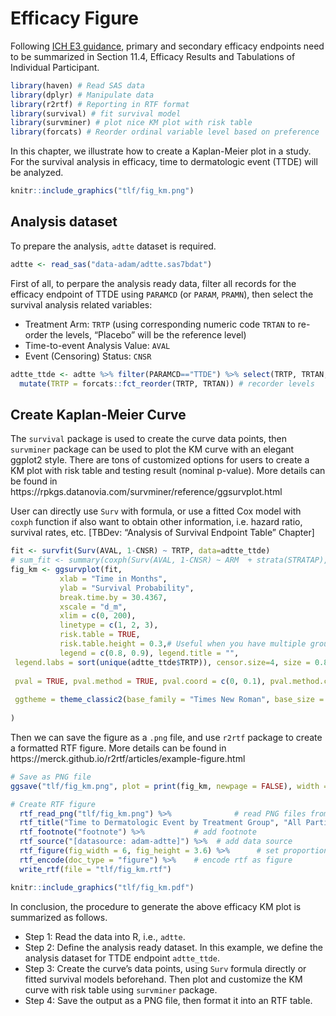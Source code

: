 # Efficacy Figure

Following [ICH E3 guidance](https://database.ich.org/sites/default/files/E3_Guideline.pdf),
primary and secondary efficacy endpoints need to be summarized
in Section 11.4, Efficacy Results and Tabulations of Individual Participant.

```r
library(haven) # Read SAS data
library(dplyr) # Manipulate data
library(r2rtf) # Reporting in RTF format
library(survival) # fit survival model
library(survminer) # plot nice KM plot with risk table
library(forcats) # Reorder ordinal variable level based on preference 
```

In this chapter, we illustrate how to create a Kaplan-Meier plot in a study.
For the survival analysis in efficacy, time to dermatologic event (TTDE) will be analyzed.

```r
knitr::include_graphics("tlf/fig_km.png")
```

## Analysis dataset

To prepare the analysis, `adtte` dataset is required.

```r
adtte <- read_sas("data-adam/adtte.sas7bdat")
```

First of all, to perpare the analysis ready data, filter all records for the efficacy endpoint of TTDE using `PARAMCD` (or `PARAM`, `PRAMN`), then select the survival analysis related variables:

  + Treatment Arm: `TRTP` (using corresponding numeric code `TRTAN` to re-order the levels, "Placebo" will be the reference level)
  + Time-to-event Analysis Value: `AVAL`
  + Event (Censoring) Status: `CNSR`

```r
adtte_ttde <- adtte %>% filter(PARAMCD=="TTDE") %>% select(TRTP, TRTAN, AVAL, CNSR) %>%
  mutate(TRTP = forcats::fct_reorder(TRTP, TRTAN)) # recorder levels
```

## Create Kaplan-Meier Curve 

The `survival` package is used to create the curve data points, then `survminer` package can be used to plot the KM curve with an elegant ggplot2 style. There are tons of customized options for users to create a KM plot with risk table and testing result (nominal p-value). More details can be found in  https://rpkgs.datanovia.com/survminer/reference/ggsurvplot.html

User can directly use `Surv` with formula, or use a fitted Cox model with `coxph` function if also want to obtain other information, i.e. hazard ratio, survival rates, etc. [TBDev: "Analysis of Survival Endpoint Table" Chapter]



```r
fit <- survfit(Surv(AVAL, 1-CNSR) ~ TRTP, data=adtte_ttde)
# sum_fit <- summary(coxph(Surv(AVAL, 1-CNSR) ~ ARM  + strata(STRATAP), data = adtte_efs))
fig_km <- ggsurvplot(fit,  
           xlab = "Time in Months",
           ylab = "Survival Probability",
           break.time.by = 30.4367,
           xscale = "d_m",
           xlim = c(0, 200),
           linetype = c(1, 2, 3),
           risk.table = TRUE,
           risk.table.height = 0.3,# Useful when you have multiple groups
           legend = c(0.8, 0.9), legend.title = "", 
 legend.labs = sort(unique(adtte_ttde$TRTP)), censor.size=4, size = 0.8, title = "", censor.shape="|",
  
 pval = TRUE, pval.method = TRUE, pval.coord = c(0, 0.1), pval.method.coord = c(0, 0.2), pval.size = 5,
 
 ggtheme = theme_classic2(base_family = "Times New Roman", base_size = 18)
          
)
```

Then we can save the figure as a `.png` file, and use `r2rtf` package to create a formatted RTF figure. More details can be found in https://merck.github.io/r2rtf/articles/example-figure.html

```r
# Save as PNG file
ggsave("tlf/fig_km.png", plot = print(fig_km, newpage = FALSE), width = 10, height = 6)

# Create RTF figure
  rtf_read_png("tlf/fig_km.png") %>%              # read PNG files from the file path
  rtf_title("Time to Dermatologic Event by Treatment Group", "All Participants") %>%     # add title or subtitle
  rtf_footnote("footnote") %>%           # add footnote
  rtf_source("[datasource: adam-adtte]") %>%  # add data source
  rtf_figure(fig_width = 6, fig_height = 3.6) %>%      # set proportional figure size to the original PNG figure size
  rtf_encode(doc_type = "figure") %>%    # encode rtf as figure
  write_rtf(file = "tlf/fig_km.rtf") 
```


```r
knitr::include_graphics("tlf/fig_km.pdf")
```

In conclusion, the procedure to generate the above efficacy KM plot is summarized as follows.

- Step 1: Read the data into R, i.e., `adtte`.
- Step 2: Define the analysis ready dataset. In this example, we define the analysis dataset for TTDE endpoint `adtte_ttde`.
- Step 3: Create the curve's data points, using `Surv` formula directly or fitted survival models beforehand. Then plot and customize the KM curve with risk table using `survminer` package. 
- Step 4: Save the output as a PNG file, then format it into an RTF table.
